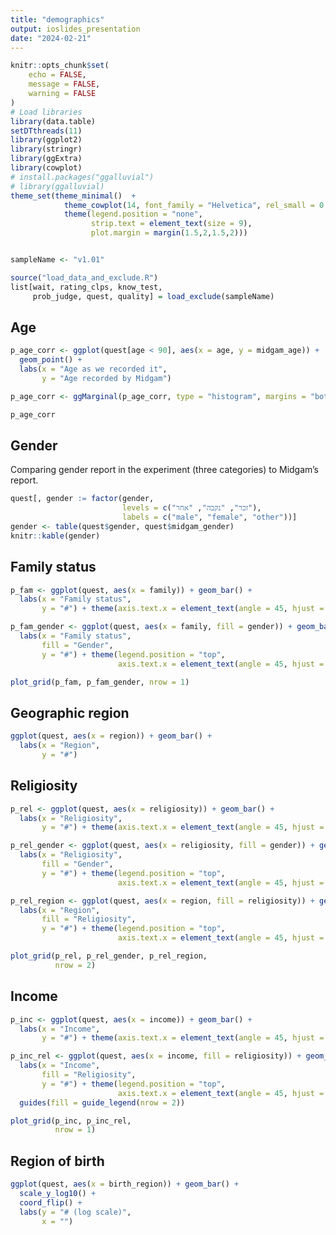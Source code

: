 ```yaml
---
title: "demographics"
output: ioslides_presentation
date: "2024-02-21"
---
```


```r
knitr::opts_chunk$set(
	echo = FALSE,
	message = FALSE,
	warning = FALSE
)
# Load libraries
library(data.table)
setDTthreads(11)
library(ggplot2)
library(stringr)
library(ggExtra)
library(cowplot)
# install.packages("ggalluvial")
# library(ggalluvial)
theme_set(theme_minimal()  +
            theme_cowplot(14, font_family = "Helvetica", rel_small = 0.8) + 
            theme(legend.position = "none",
                  strip.text = element_text(size = 9),
                  plot.margin = margin(1.5,2,1.5,2)))


sampleName <- "v1.01"

source("load_data_and_exclude.R")
list[wait, rating_clps, know_test, 
     prob_judge, quest, quality] = load_exclude(sampleName)
```

## Age

```r

p_age_corr <- ggplot(quest[age < 90], aes(x = age, y = midgam_age)) + 
  geom_point() +
  labs(x = "Age as we recorded it",
       y = "Age recorded by Midgam")

p_age_corr <- ggMarginal(p_age_corr, type = "histogram", margins = "both", bins = 50)

p_age_corr

```

## Gender
Comparing gender report in the experiment (three categories) to Midgam's report.
```r
quest[, gender := factor(gender,
                         levels = c("זכר", "נקבה", "אחר"),
                         labels = c("male", "female", "other"))]
gender <- table(quest$gender, quest$midgam_gender)
knitr::kable(gender)
```

## Family status

```r
p_fam <- ggplot(quest, aes(x = family)) + geom_bar() +
  labs(x = "Family status",
       y = "#") + theme(axis.text.x = element_text(angle = 45, hjust = 1))

p_fam_gender <- ggplot(quest, aes(x = family, fill = gender)) + geom_bar() +
  labs(x = "Family status",
       fill = "Gender",
       y = "#") + theme(legend.position = "top",
                        axis.text.x = element_text(angle = 45, hjust = 1))

plot_grid(p_fam, p_fam_gender, nrow = 1)
```

## Geographic region
```r
ggplot(quest, aes(x = region)) + geom_bar() +
  labs(x = "Region",
       y = "#")

```

## Religiosity

```r
p_rel <- ggplot(quest, aes(x = religiosity)) + geom_bar() +
  labs(x = "Religiosity",
       y = "#") + theme(axis.text.x = element_text(angle = 45, hjust = 1))

p_rel_gender <- ggplot(quest, aes(x = religiosity, fill = gender)) + geom_bar() +
  labs(x = "Religiosity",
       fill = "Gender",
       y = "#") + theme(legend.position = "top",
                        axis.text.x = element_text(angle = 45, hjust = 1))

p_rel_region <- ggplot(quest, aes(x = region, fill = religiosity)) + geom_bar() +
  labs(x = "Region",
       fill = "Religiosity",
       y = "#") + theme(legend.position = "top",
                        axis.text.x = element_text(angle = 45, hjust = 1))

plot_grid(p_rel, p_rel_gender, p_rel_region,
          nrow = 2)

```

## Income

```r
p_inc <- ggplot(quest, aes(x = income)) + geom_bar() +
  labs(x = "Income",
       y = "#") + theme(axis.text.x = element_text(angle = 45, hjust = 1))

p_inc_rel <- ggplot(quest, aes(x = income, fill = religiosity)) + geom_bar() +
  labs(x = "Income",
       fill = "Religiosity",
       y = "#") + theme(legend.position = "top",
                        axis.text.x = element_text(angle = 45, hjust = 1)) +
  guides(fill = guide_legend(nrow = 2))

plot_grid(p_inc, p_inc_rel,
          nrow = 1)

```

## Region of birth
```r
ggplot(quest, aes(x = birth_region)) + geom_bar() +
  scale_y_log10() +
  coord_flip() +
  labs(y = "# (log scale)",
       x = "")
```

```r

```

